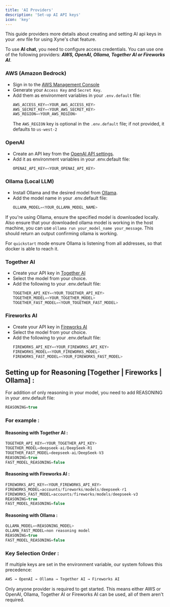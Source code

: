 ```yaml
---
title: 'AI Providers' 
description: 'Set-up AI API keys'
icon: 'key'
---
```


This guide providers more details about creating and setting AI api keys in your .env file for using Xyne's chat feature.

To use **AI chat**, you need to configure access credentials. You can use one of the following providers: ***AWS, OpenAI, Ollama, Together AI or Fireworks AI***.

### AWS (Amazon Bedrock) 

- Sign in to the [AWS Management Console](https://console.aws.amazon.com/console/home)
- Generate your ```Access Key``` and ```Secret Key```.
- Add them as environment variables in your ```.env.default``` file:
    ```javascript   .env.default
    AWS_ACCESS_KEY=<YOUR_AWS_ACCESS_KEY> 
    AWS_SECRET_KEY=<YOUR_AWS_SECRET_KEY>  
    AWS_REGION=<YOUR_AWS_REGION>     
    ```
    <Note> The ```AWS_REGION``` key is optional in the ```.env.default``` file; if not provided, it defaults to ```us-west-2``` </Note>

### OpenAI
- Create an API key from the [OpenAI API settings](https://platform.openai.com/settings/organization/api-keys).
- Add it as environment variables in your .env.default file:
    ```javascript .env.default
    OPENAI_API_KEY=<YOUR_OPENAI_API_KEY> 
    ```
### Ollama (Local LLM)
- Install Ollama and the desired model from [Ollama](https://ollama.com/).
- Add the model name in your .env.default file:
    ```javascript .env.default
    OLLAMA_MODEL=<YOUR_OLLAMA_MODEL_NAME> 
    ```
<Tip> If you're using Ollama, ensure the specified model is downloaded locally. </Tip> 
<Tip> Also ensure that your downloaded ollama model is working in the host machine, you can use ```ollama run your_model_name your_message```. This should return an output confirming ollama is working.</Tip> 

<Warning> For ```quickstart``` mode ensure Ollama is listening from all addresses, so that docker is able to reach it. </Warning>

### Together AI
- Create your API key in [Together AI](https://www.together.ai/)
- Select the model from your choice.
- Add the following to your .env.default file:
    ```javascript .env.default
    TOGETHER_API_KEY=<YOUR_TOGETHER_API_KEY>
    TOGETHER_MODEL=<YOUR_TOGETHER_MODEL>
    TOGETHER_FAST_MODEL=<YOUR_TOGETHER_FAST_MODEL>
    ```

### Fireworks AI
- Create your API key in [Fireworks AI](https://fireworks.ai/)
- Select the model from your choice.
- Add the following to your .env.default file:
    ```javascript .env.default
    FIREWORKS_API_KEY=<YOUR_FIREWORKS_API_KEY>
    FIREWORKS_MODEL=<YOUR_FIREWORKS_MODEL>
    FIREWORKS_FAST_MODEL=<YOUR_FIREWORKS_FAST_MODEL>
    ```

## Setting up for Reasoning [Together | Fireworks | Ollama] : 

For addition of only reasoning in your model, you need to add REASONING in your .env.default file:
```javascript .env.default
REASONING=true
```

### For example : 

#### Reasoning with Together AI : 

```javascript .env.default
TOGETHER_API_KEY=<YOUR_TOGETHER_API_KEY>
TOGETHER_MODEL=deepseek-ai/DeepSeek-R1
TOGETHER_FAST_MODEL=deepseek-ai/DeepSeek-V3
REASONING=true
FAST_MODEL_REASONING=false
```
#### Reasoning with Fireworks AI : 

```javascript .env.default
FIREWORKS_API_KEY=<YOUR_FIREWORKS_API_KEY>
FIREWORKS_MODEL=accounts/fireworks/models/deepseek-r1
FIREWORKS_FAST_MODEL=accounts/fireworks/models/deepseek-v3
REASONING=true
FAST_MODEL_REASONING=false
```

#### Reasoning with Ollama : 

```javascript .env.default
OLLAMA_MODEL=<REASONING_MODEL>
OLLAMA_FAST_MODEL=non reasoning model
REASONING=true
FAST_MODEL_REASONING=false
```

### Key Selection Order : 
If multiple keys are set in the environment variable, our system follows this precedence:
```javascript 
AWS → OpenAI → Ollama → Together AI → Fireworks AI
```
<Tip>Only anyone provider is required to get started. This means either AWS or OpenAI, Ollama, Together AI or Fireworks AI can be used, all of them aren't required.</Tip>